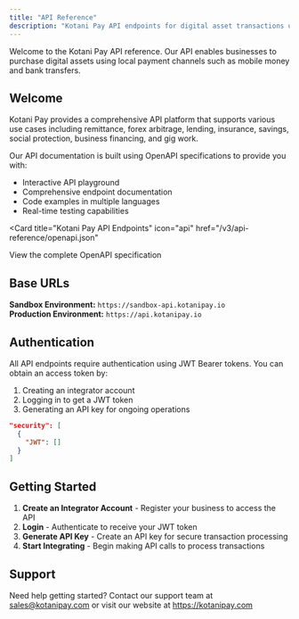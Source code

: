 ```yaml
---
title: "API Reference"
description: "Kotani Pay API endpoints for digital asset transactions using local payment channels"
---
```


<Note>
  Welcome to the Kotani Pay API reference. Our API enables businesses to
  purchase digital assets using local payment channels such as mobile money and
  bank transfers.
</Note>

## Welcome

Kotani Pay provides a comprehensive API platform that supports various use cases including remittance, forex arbitrage, lending, insurance, savings, social protection, business financing, and gig work.

Our API documentation is built using OpenAPI specifications to provide you with:

- Interactive API playground
- Comprehensive endpoint documentation
- Code examples in multiple languages
- Real-time testing capabilities

<Card
  title="Kotani Pay API Endpoints"
  icon="api"
  href="/v3/api-reference/openapi.json"
>
  View the complete OpenAPI specification
</Card>

## Base URLs

**Sandbox Environment:** `https://sandbox-api.kotanipay.io`  
**Production Environment:** `https://api.kotanipay.io`

## Authentication

All API endpoints require authentication using JWT Bearer tokens. You can obtain an access token by:

1. Creating an integrator account
2. Logging in to get a JWT token
3. Generating an API key for ongoing operations

```json
"security": [
  {
    "JWT": []
  }
]
```

## Getting Started

1. **Create an Integrator Account** - Register your business to access the API
2. **Login** - Authenticate to receive your JWT token
3. **Generate API Key** - Create an API key for secure transaction processing
4. **Start Integrating** - Begin making API calls to process transactions

## Support

Need help getting started? Contact our support team at sales@kotanipay.com or visit our website at https://kotanipay.com
